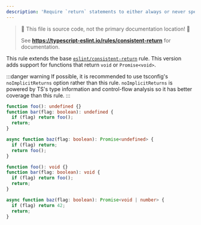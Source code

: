 ```yaml
---
description: 'Require `return` statements to either always or never specify values.'
---
```



> 🛑 This file is source code, not the primary documentation location! 🛑
>
> See **https://typescript-eslint.io/rules/consistent-return** for documentation.

This rule extends the base [`eslint/consistent-return`](https://eslint.org/docs/rules/consistent-return) rule.
This version adds support for functions that return `void` or `Promise<void>`.

:::danger warning
If possible, it is recommended to use tsconfig's `noImplicitReturns` option rather than this rule. `noImplicitReturns` is powered by TS's type information and control-flow analysis so it has better coverage than this rule.
:::

<Tabs>
<TabItem value="❌ Incorrect">

```ts
function foo(): undefined {}
function bar(flag: boolean): undefined {
  if (flag) return foo();
  return;
}

async function baz(flag: boolean): Promise<undefined> {
  if (flag) return;
  return foo();
}
```

</TabItem>
<TabItem value="✅ Correct">

```ts
function foo(): void {}
function bar(flag: boolean): void {
  if (flag) return foo();
  return;
}

async function baz(flag: boolean): Promise<void | number> {
  if (flag) return 42;
  return;
}
```

</TabItem>
</Tabs>
